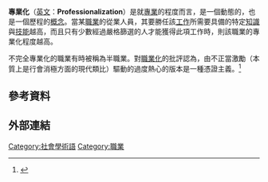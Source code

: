 {{Expand |time=2011-10-27T02:09:40+00:00 }}
{{distinguish|分工}}
'''專業化'''（[[英文|英文]]：'''Professionalization'''）是就[[專業|專業]]的程度而言，是一個動態的，也是一個歷程的[[概念|概念]]。當某[[職業|職業]]的從業人員，其要勝任該[[工作|工作]]所需要具備的特定[[知識|知識]]與[[技能|技能]]越高，而且只有少數經過嚴格篩選的人才能獲得此項工作時，則該職業的專業化程度越高。

不完全專業化的職業有時被稱為半職業。對[[職業化|職業化]]的批評認為，由不正當激勵（本質上是行會消極方面的現代類比）驅動的過度熱心的版本是一種憑證主義。<ref>{{cite journal|author=Anne Witz |title=Patriarchy and Professions: The Gendered Politics of Occupational Closure |journal=Sociology |volume=24 |issue=4 |pages=675–690 |publisher=Soc.sagepub.com |date=1990-11-01 |doi=10.1177/0038038590024004007|s2cid=143826607 }}</ref>

==參考資料==
{{reflist}}
== 外部連結 ==
{{Authority control}}
[[Category:社會學術語|Category:社會學術語]]
[[Category:職業|Category:職業]]